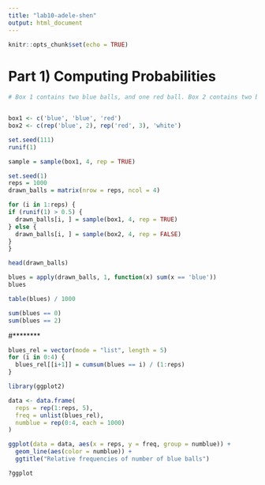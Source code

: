 ```yaml
---
title: "lab10-adele-shen"
output: html_document
---
```


```r
knitr::opts_chunk$set(echo = TRUE)
```

# Part 1) Computing Probabilities
```r
# Box 1 contains two blue balls, and one red ball. Box 2 contains two blue balls, three red balls, and one white ball.


box1 <- c('blue', 'blue', 'red')
box2 <- c(rep('blue', 2), rep('red', 3), 'white')

set.seed(111)
runif(1)

sample = sample(box1, 4, rep = TRUE)
```

```r
set.seed(1)
reps = 1000
drawn_balls = matrix(nrow = reps, ncol = 4)

for (i in 1:reps) {
if (runif(1) > 0.5) {
  drawn_balls[i, ] = sample(box1, 4, rep = TRUE)
} else {
  drawn_balls[i, ] = sample(box2, 4, rep = FALSE)
}
}
```

```r
head(drawn_balls)
```

```r
blues = apply(drawn_balls, 1, function(x) sum(x == 'blue'))
blues
```

```r
table(blues) / 1000
```

```r
sum(blues == 0)
sum(blues == 2)
```

#********
```r
blues_rel = vector(mode = "list", length = 5)
for (i in 0:4) {
  blues_rel[[i+1]] = cumsum(blues == i) / (1:reps)
}
```

```r
library(ggplot2)

data <- data.frame(
  reps = rep(1:reps, 5),
  freq = unlist(blues_rel),
  numblue = rep(0:4, each = 1000)
)
```


```r
ggplot(data = data, aes(x = reps, y = freq, group = numblue)) +
  geom_line(aes(color = numblue)) +
  ggtitle("Relative frequencies of number of blue balls")
```




```r
?ggplot
```




